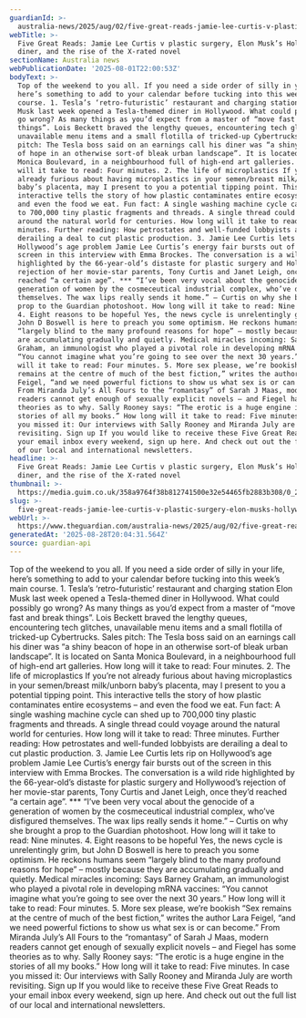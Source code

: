 ```yaml
---
guardianId: >-
  australia-news/2025/aug/02/five-great-reads-jamie-lee-curtis-v-plastic-surgery-elon-musks-hollywood-diner-and-the-rise-of-the-x-rated-novel
webTitle: >-
  Five Great Reads: Jamie Lee Curtis v plastic surgery, Elon Musk’s Hollywood
  diner, and the rise of the X-rated novel
sectionName: Australia news
webPublicationDate: '2025-08-01T22:00:53Z'
bodyText: >-
  Top of the weekend to you all. If you need a side order of silly in your life,
  here’s something to add to your calendar before tucking into this week’s main
  course. 1. Tesla’s ‘retro-futuristic’ restaurant and charging station Elon
  Musk last week opened a Tesla-themed diner in Hollywood. What could possibly
  go wrong? As many things as you’d expect from a master of “move fast and break
  things”. Lois Beckett braved the lengthy queues, encountering tech glitches,
  unavailable menu items and a small flotilla of tricked-up Cybertrucks. Sales
  pitch: The Tesla boss said on an earnings call his diner was “a shiny beacon
  of hope in an otherwise sort-of bleak urban landscape”. It is located on Santa
  Monica Boulevard, in a neighbourhood full of high-end art galleries. How long
  will it take to read: Four minutes. 2. The life of microplastics If you’re not
  already furious about having microplastics in your semen/breast milk/unborn
  baby’s placenta, may I present to you a potential tipping point. This
  interactive tells the story of how plastic contaminates entire ecosystems –
  and even the food we eat. Fun fact: A single washing machine cycle can shed up
  to 700,000 tiny plastic fragments and threads. A single thread could voyage
  around the natural world for centuries. How long will it take to read: Three
  minutes. Further reading: How petrostates and well-funded lobbyists are
  derailing a deal to cut plastic production. 3. Jamie Lee Curtis lets rip on
  Hollywood’s age problem Jamie Lee Curtis’s energy fair bursts out of the
  screen in this interview with Emma Brockes. The conversation is a wild ride
  highlighted by the 66-year-old’s distaste for plastic surgery and Hollywood’s
  rejection of her movie-star parents, Tony Curtis and Janet Leigh, once they’d
  reached “a certain age”. *** “I’ve been very vocal about the genocide of a
  generation of women by the cosmeceutical industrial complex, who’ve disfigured
  themselves. The wax lips really sends it home.” – Curtis on why she brought a
  prop to the Guardian photoshoot. How long will it take to read: Nine minutes.
  4. Eight reasons to be hopeful Yes, the news cycle is unrelentingly grim, but
  John D Boswell is here to preach you some optimism. He reckons humans seem
  “largely blind to the many profound reasons for hope” – mostly because they
  are accumulating gradually and quietly. Medical miracles incoming: Says Barney
  Graham, an immunologist who played a pivotal role in developing mRNA vaccines:
  “You cannot imagine what you’re going to see over the next 30 years.” How long
  will it take to read: Four minutes. 5. More sex please, we’re bookish “Sex
  remains at the centre of much of the best fiction,” writes the author Lara
  Feigel, “and we need powerful fictions to show us what sex is or can become.”
  From Miranda July’s All Fours to the “romantasy” of Sarah J Maas, modern
  readers cannot get enough of sexually explicit novels – and Fiegel has some
  theories as to why. Sally Rooney says: “The erotic is a huge engine in the
  stories of all my books.” How long will it take to read: Five minutes. In case
  you missed it: Our interviews with Sally Rooney and Miranda July are worth
  revisiting. Sign up If you would like to receive these Five Great Reads to
  your email inbox every weekend, sign up here. And check out out the full list
  of our local and international newsletters.
headline: >-
  Five Great Reads: Jamie Lee Curtis v plastic surgery, Elon Musk’s Hollywood
  diner, and the rise of the X-rated novel
thumbnail: >-
  https://media.guim.co.uk/358a9764f38b812741500e32e54465fb2883b308/0_252_5504_4403/500.jpg
slug: >-
  five-great-reads-jamie-lee-curtis-v-plastic-surgery-elon-musks-hollywood-diner-and-the-rise-of-the-x-rated-novel
webUrl: >-
  https://www.theguardian.com/australia-news/2025/aug/02/five-great-reads-jamie-lee-curtis-v-plastic-surgery-elon-musks-hollywood-diner-and-the-rise-of-the-x-rated-novel
generatedAt: '2025-08-28T20:04:31.564Z'
source: guardian-api
---
```

Top of the weekend to you all. If you need a side order of silly in your life, here’s something to add to your calendar before tucking into this week’s main course. 1. Tesla’s ‘retro-futuristic’ restaurant and charging station Elon Musk last week opened a Tesla-themed diner in Hollywood. What could possibly go wrong? As many things as you’d expect from a master of “move fast and break things”. Lois Beckett braved the lengthy queues, encountering tech glitches, unavailable menu items and a small flotilla of tricked-up Cybertrucks. Sales pitch: The Tesla boss said on an earnings call his diner was “a shiny beacon of hope in an otherwise sort-of bleak urban landscape”. It is located on Santa Monica Boulevard, in a neighbourhood full of high-end art galleries. How long will it take to read: Four minutes. 2. The life of microplastics If you’re not already furious about having microplastics in your semen/breast milk/unborn baby’s placenta, may I present to you a potential tipping point. This interactive tells the story of how plastic contaminates entire ecosystems – and even the food we eat. Fun fact: A single washing machine cycle can shed up to 700,000 tiny plastic fragments and threads. A single thread could voyage around the natural world for centuries. How long will it take to read: Three minutes. Further reading: How petrostates and well-funded lobbyists are derailing a deal to cut plastic production. 3. Jamie Lee Curtis lets rip on Hollywood’s age problem Jamie Lee Curtis’s energy fair bursts out of the screen in this interview with Emma Brockes. The conversation is a wild ride highlighted by the 66-year-old’s distaste for plastic surgery and Hollywood’s rejection of her movie-star parents, Tony Curtis and Janet Leigh, once they’d reached “a certain age”. *** “I’ve been very vocal about the genocide of a generation of women by the cosmeceutical industrial complex, who’ve disfigured themselves. The wax lips really sends it home.” – Curtis on why she brought a prop to the Guardian photoshoot. How long will it take to read: Nine minutes. 4. Eight reasons to be hopeful Yes, the news cycle is unrelentingly grim, but John D Boswell is here to preach you some optimism. He reckons humans seem “largely blind to the many profound reasons for hope” – mostly because they are accumulating gradually and quietly. Medical miracles incoming: Says Barney Graham, an immunologist who played a pivotal role in developing mRNA vaccines: “You cannot imagine what you’re going to see over the next 30 years.” How long will it take to read: Four minutes. 5. More sex please, we’re bookish “Sex remains at the centre of much of the best fiction,” writes the author Lara Feigel, “and we need powerful fictions to show us what sex is or can become.” From Miranda July’s All Fours to the “romantasy” of Sarah J Maas, modern readers cannot get enough of sexually explicit novels – and Fiegel has some theories as to why. Sally Rooney says: “The erotic is a huge engine in the stories of all my books.” How long will it take to read: Five minutes. In case you missed it: Our interviews with Sally Rooney and Miranda July are worth revisiting. Sign up If you would like to receive these Five Great Reads to your email inbox every weekend, sign up here. And check out out the full list of our local and international newsletters.

